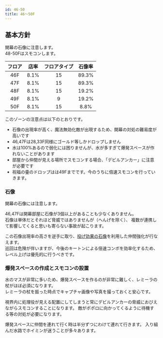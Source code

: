 ```yaml
---
id: 46-50
title: 46～50F
---
```



## 基本方針
<BasicPolicy>
  開幕の石像に注意します。<br />48-50Fはスモコンします。
</BasicPolicy>

|フロア|店率|フロアタイプ|石像率|
|:---:|:---:|:---:|:---:|
|46F | 8.1% | 15 | 89.3%|
|47F | 8.1% | 15 | 89.3%|
|48F | 8.1% | 15 | 19.2%|
|49F | 8.1% |  9 | 19.2%|
|50F | 8.1% | 15 |  8.8%|

このゾーンの注意点は以下のとおりです。
- 石像の出現率が高く、魔法無効化敵が出現するため、開幕の対処の難易度が高いです
- 46,47Fは28,33F同様にゴールド等しかドロップしません
- 水は100%あるので弱化には困りませんが、水が多すぎて爆発スペースが作れないことがあります
- 部屋から仲間が見える場所でスモコンする場合、「デビルアンカー」に注意が必要です
- 祝福の壷のドロップはは49Fまでです。今のうちに倍速スモコンを行っていきます。

### 石像
開幕の石像には注意します。

46,47Fは開幕部屋に石像が3個以上があることも少なくありません。  
石像は単体だとそれほど脅威ではありませんが（へんげを除く）、
複数が連携して影響してくると思いも寄らない事故が起こります。

この石像出現率の高さを逆手に取り、[投げ効果の石像](../combo/throw-statue.mdx)を利用した仲間強化が行なえます。  
巡回は危険が伴いますが、今後のキートンによる倍速コンボを効率化するため、レベル上げは優先的に行うべきです。

### 爆発スペースの作成とスモコンの設置
水のマスが非常に多いため、爆発スペースを作るのが非常に難しく、レミーラの杖がほぼ必須になります。  
レミーラの杖を振った時点でキャプチャ画像や写真を撮っておくと安心です。

視界内に処理役が見える配置にしてしまうと常にデビルアンカーの脅威におびえながらスモコンすることになります。
敵がポポロに向かってくるように待機する等の対処が必要になります。

爆発スペースに仲間を連れて行く時は半分ずつにわけて連れて行きます。
入り組んだ水路でホイミンが迷うことが多々あります。

